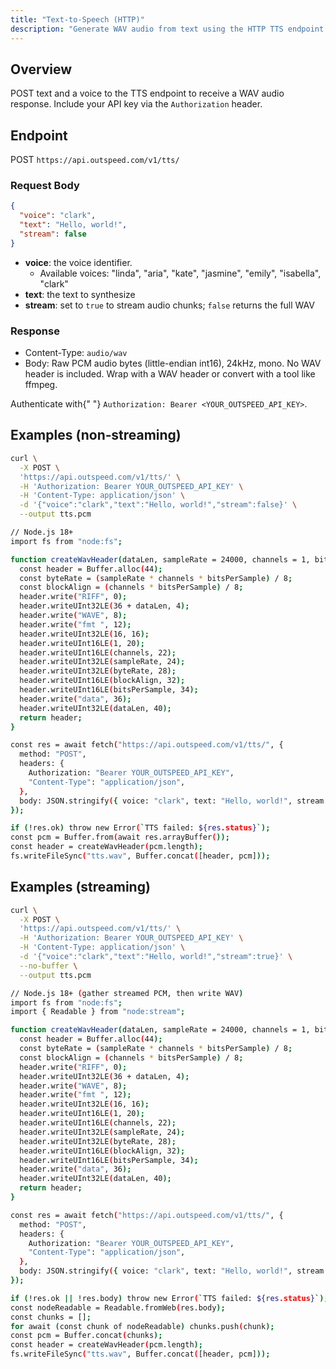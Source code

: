 ```yaml
---
title: "Text-to-Speech (HTTP)"
description: "Generate WAV audio from text using the HTTP TTS endpoint."
---
```


## Overview

POST text and a voice to the TTS endpoint to receive a WAV audio response. Include your API key via the `Authorization` header.

## Endpoint

POST `https://api.outspeed.com/v1/tts/`

### Request Body

```json
{
  "voice": "clark",
  "text": "Hello, world!",
  "stream": false
}
```

- **voice**: the voice identifier.
  - Available voices: "linda", "aria", "kate", "jasmine", "emily", "isabella", "clark"
- **text**: the text to synthesize
- **stream**: set to `true` to stream audio chunks; `false` returns the full WAV

### Response

- Content-Type: `audio/wav`
- Body: Raw PCM audio bytes (little-endian int16), 24kHz, mono. No WAV header is included. Wrap with a WAV header or convert with a tool like ffmpeg.

<Info>
  Authenticate with{" "}
  <code>Authorization: Bearer &lt;YOUR_OUTSPEED_API_KEY&gt;</code>.
</Info>

## Examples (non‑streaming)

<CodeGroup>

```bash curl
curl \
  -X POST \
  'https://api.outspeed.com/v1/tts/' \
  -H 'Authorization: Bearer YOUR_OUTSPEED_API_KEY' \
  -H 'Content-Type: application/json' \
  -d '{"voice":"clark","text":"Hello, world!","stream":false}' \
  --output tts.pcm
```

```bash javascript
// Node.js 18+
import fs from "node:fs";

function createWavHeader(dataLen, sampleRate = 24000, channels = 1, bitsPerSample = 16) {
  const header = Buffer.alloc(44);
  const byteRate = (sampleRate * channels * bitsPerSample) / 8;
  const blockAlign = (channels * bitsPerSample) / 8;
  header.write("RIFF", 0);
  header.writeUInt32LE(36 + dataLen, 4);
  header.write("WAVE", 8);
  header.write("fmt ", 12);
  header.writeUInt32LE(16, 16);
  header.writeUInt16LE(1, 20);
  header.writeUInt16LE(channels, 22);
  header.writeUInt32LE(sampleRate, 24);
  header.writeUInt32LE(byteRate, 28);
  header.writeUInt16LE(blockAlign, 32);
  header.writeUInt16LE(bitsPerSample, 34);
  header.write("data", 36);
  header.writeUInt32LE(dataLen, 40);
  return header;
}

const res = await fetch("https://api.outspeed.com/v1/tts/", {
  method: "POST",
  headers: {
    Authorization: "Bearer YOUR_OUTSPEED_API_KEY",
    "Content-Type": "application/json",
  },
  body: JSON.stringify({ voice: "clark", text: "Hello, world!", stream: false }),
});

if (!res.ok) throw new Error(`TTS failed: ${res.status}`);
const pcm = Buffer.from(await res.arrayBuffer());
const header = createWavHeader(pcm.length);
fs.writeFileSync("tts.wav", Buffer.concat([header, pcm]));
```

</CodeGroup>

## Examples (streaming)

<CodeGroup>

```bash curl
curl \
  -X POST \
  'https://api.outspeed.com/v1/tts/' \
  -H 'Authorization: Bearer YOUR_OUTSPEED_API_KEY' \
  -H 'Content-Type: application/json' \
  -d '{"voice":"clark","text":"Hello, world!","stream":true}' \
  --no-buffer \
  --output tts.pcm
```

```bash javascript
// Node.js 18+ (gather streamed PCM, then write WAV)
import fs from "node:fs";
import { Readable } from "node:stream";

function createWavHeader(dataLen, sampleRate = 24000, channels = 1, bitsPerSample = 16) {
  const header = Buffer.alloc(44);
  const byteRate = (sampleRate * channels * bitsPerSample) / 8;
  const blockAlign = (channels * bitsPerSample) / 8;
  header.write("RIFF", 0);
  header.writeUInt32LE(36 + dataLen, 4);
  header.write("WAVE", 8);
  header.write("fmt ", 12);
  header.writeUInt32LE(16, 16);
  header.writeUInt16LE(1, 20);
  header.writeUInt16LE(channels, 22);
  header.writeUInt32LE(sampleRate, 24);
  header.writeUInt32LE(byteRate, 28);
  header.writeUInt16LE(blockAlign, 32);
  header.writeUInt16LE(bitsPerSample, 34);
  header.write("data", 36);
  header.writeUInt32LE(dataLen, 40);
  return header;
}

const res = await fetch("https://api.outspeed.com/v1/tts/", {
  method: "POST",
  headers: {
    Authorization: "Bearer YOUR_OUTSPEED_API_KEY",
    "Content-Type": "application/json",
  },
  body: JSON.stringify({ voice: "clark", text: "Hello, world!", stream: true }),
});

if (!res.ok || !res.body) throw new Error(`TTS failed: ${res.status}`);
const nodeReadable = Readable.fromWeb(res.body);
const chunks = [];
for await (const chunk of nodeReadable) chunks.push(chunk);
const pcm = Buffer.concat(chunks);
const header = createWavHeader(pcm.length);
fs.writeFileSync("tts.wav", Buffer.concat([header, pcm]));
```

</CodeGroup>
